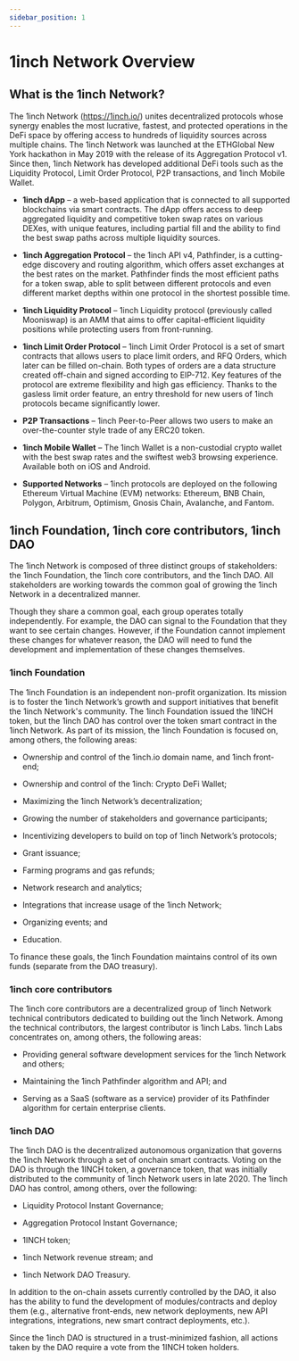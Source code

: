 ```yaml
---
sidebar_position: 1
---
```

# 1inch Network Overview

## What is the 1inch Network?

The 1inch Network (https://1inch.io/) unites decentralized protocols whose synergy enables the most lucrative, fastest, and protected operations in the DeFi space by offering access to hundreds of liquidity sources across multiple chains. The 1inch Network was launched at the ETHGlobal New York hackathon in May 2019 with the release of its Aggregation Protocol v1. Since then, 1inch Network has developed additional DeFi tools such as the Liquidity Protocol, Limit Order Protocol, P2P transactions, and 1inch Mobile Wallet.

-   **1inch dApp** – a web-based application that is connected to all supported blockchains via smart contracts. The dApp offers access to deep aggregated liquidity and competitive token swap rates on various DEXes, with unique features, including partial fill and the ability to find the best swap paths across multiple liquidity sources.
    
-   **1inch Aggregation Protocol** – the 1inch API v4, Pathfinder, is a cutting-edge discovery and routing algorithm, which offers asset exchanges at the best rates on the market. Pathfinder finds the most efficient paths for a token swap, able to split between different protocols and even different market depths within one protocol in the shortest possible time.
    
-   **1inch Liquidity Protocol** – 1inch Liquidity protocol (previously called Mooniswap) is an AMM that aims to offer capital-efficient liquidity positions while protecting users from front-running.
    
-   **1inch Limit Order Protocol** – 1inch Limit Order Protocol is a set of smart contracts that allows users to place limit orders, and RFQ Orders, which later can be filled on-chain. Both types of orders are a data structure created off-chain and signed according to EIP-712. Key features of the protocol are extreme flexibility and high gas efficiency. Thanks to the gasless limit order feature, an entry threshold for new users of 1inch protocols became significantly lower.
    
-   **P2P Transactions** – 1inch Peer-to-Peer allows two users to make an over-the-counter style trade of any ERC20 token.
    
-   **1inch Mobile Wallet** – The 1inch Wallet is a non-custodial crypto wallet with the best swap rates and the swiftest web3 browsing experience. Available both on iOS and Android.
    
-   **Supported Networks** – 1inch protocols are deployed on the following Ethereum Virtual Machine (EVM) networks: Ethereum, BNB Chain, Polygon, Arbitrum, Optimism, Gnosis Chain, Avalanche, and Fantom.
    

## 1inch Foundation, 1inch core contributors, 1inch DAO

The 1inch Network is composed of three distinct groups of stakeholders: the 1inch Foundation, the 1inch core contributors, and the 1inch DAO. All stakeholders are working towards the common goal of growing the 1inch Network in a decentralized manner.

  

Though they share a common goal, each group operates totally independently. For example, the DAO can signal to the Foundation that they want to see certain changes. However, if the Foundation cannot implement these changes for whatever reason, the DAO will need to fund the development and implementation of these changes themselves.

### 1inch Foundation

The 1inch Foundation is an independent non-profit organization. Its mission is to foster the 1inch Network’s growth and support initiatives that benefit the 1inch Network's community. The 1inch Foundation issued the 1INCH token, but the 1inch DAO has control over the token smart contract in the 1inch Network. As part of its mission, the 1inch Foundation is focused on, among others, the following areas:

  

-   Ownership and control of the 1inch.io domain name, and 1inch front-end;
    
-   Ownership and control of the 1inch: Crypto DeFi Wallet;
    
-   Maximizing the 1inch Network’s decentralization;
    
-   Growing the number of stakeholders and governance participants;
    
-   Incentivizing developers to build on top of 1inch Network’s protocols;
    
-   Grant issuance;
    
-   Farming programs and gas refunds;
    
-   Network research and analytics;
    
-   Integrations that increase usage of the 1inch Network;
    
-   Organizing events; and
    
-   Education.
    

  

To finance these goals, the 1inch Foundation maintains control of its own funds (separate from the DAO treasury).

### 1inch core contributors

The 1inch core contributors are a decentralized group of 1inch Network technical contributors dedicated to building out the 1inch Network. Among the technical contributors, the largest contributor is 1inch Labs. 1inch Labs concentrates on, among others, the following areas:

  

-   Providing general software development services for the 1inch Network and others;
    
-   Maintaining the 1inch Pathfinder algorithm and API; and
    
-   Serving as a SaaS (software as a service) provider of its Pathfinder algorithm for certain enterprise clients.
    

### 1inch DAO

The 1inch DAO is the decentralized autonomous organization that governs the 1inch Network through a set of onchain smart contracts. Voting on the DAO is through the 1INCH token, a governance token, that was initially distributed to the community of 1inch Network users in late 2020. The 1inch DAO has control, among others, over the following:

  

-   Liquidity Protocol Instant Governance;
    
-   Aggregation Protocol Instant Governance;
    
-   1INCH token;
    
-   1inch Network revenue stream; and
    
-   1inch Network DAO Treasury.
    

  

In addition to the on-chain assets currently controlled by the DAO, it also has the ability to fund the development of modules/contracts and deploy them (e.g., alternative front-ends, new network deployments, new API integrations, integrations, new smart contract deployments, etc.).

  

Since the 1inch DAO is structured in a trust-minimized fashion, all actions taken by the DAO require a vote from the 1INCH token holders.